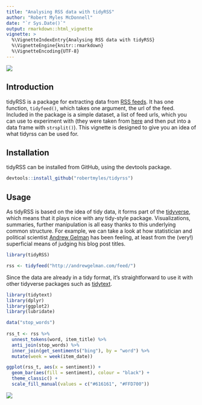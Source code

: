 ```yaml
---
title: "Analysing RSS data with tidyRSS"
author: "Robert Myles McDonnell"
date: "`r Sys.Date()`"
output: rmarkdown::html_vignette
vignette: >
  %\VignetteIndexEntry{Analysing RSS data with tidyRSS}
  %\VignetteEngine{knitr::rmarkdown}
  %\VignetteEncoding{UTF-8}
---
```


![](http://i.imgur.com/IOIt96l.png)

## Introduction  

tidyRSS is a package for extracting data from [RSS feeds](https://en.wikipedia.org/wiki/RSS). It has one function, `tidyfeed()`, which takes one argument, the url of the feed. Included in the package is a simple dataset, a list of feed urls, which you can use to experiment with (they were taken from [here](https://raw.githubusercontent.com/DataWookie/feedeR/master/tests/testthat/test-feeds.txt) and then put into a data frame with `strsplit()`). This vignette is designed to give you an idea of what tidyrss can be used for.  

## Installation

tidyRSS can be installed from GitHub, using the devtools package.

```r

devtools::install_github("robertmyles/tidyrss")

```

## Usage 

As tidyRSS is based on the idea of tidy data, it forms part of the [tidyverse](http://tidyverse.org/), which means that it plays nice with any tidy-style package. Visualizations, summaries, further manipulation is all easy thanks to this underlying common structure. For example, we can take a look at how statistician and political scientist [Andrew Gelman](http://andrewgelman.com/) has been feeling, at least from the (very!) superficial means of judging his blog post titles.  

```r
library(tidyRSS)

rss <- tidyfeed("http://andrewgelman.com/feed/") 

```

Since the data are already in a tidy format, it's straightforward to use it with other tidyverse packages such as [tidytext](https://github.com/juliasilge/tidytext).  

```r
library(tidytext)
library(dplyr)
library(ggplot2)
library(lubridate)

data("stop_words")
  
rss_t <- rss %>%
  unnest_tokens(word, item_title) %>% 
  anti_join(stop_words) %>% 
  inner_join(get_sentiments("bing"), by = "word") %>% 
  mutate(week = week(item_date))

ggplot(rss_t, aes(x = sentiment)) +
  geom_bar(aes(fill = sentiment), colour = "black") +
  theme_classic() +
  scale_fill_manual(values = c("#616161", "#FFD700"))
```

![](http://i.imgur.com/Y7c9sI9.png)
